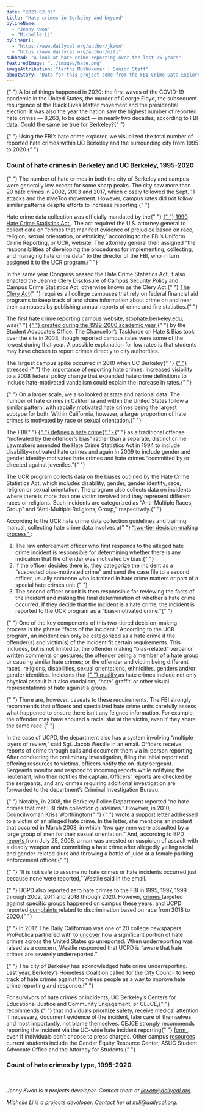 ```yaml
---
date: "2022-02-03"
title: "Hate crimes in Berkeley and beyond"
bylineName:
  - "Jenny Kwon"
  - "Michelle Li"
bylineUrl:
  - "https://www.dailycal.org/author/jkwon"
  - "https://www.dailycal.org/author/mili"
subhead: "A look at hate crime reporting over the last 25 years"
featuredImage: "../images/hate.png"
imageAttribution: "Aarthi Muthukumar | Senior Staff"
aboutStory: "Data for this project come from the FBI Crime Data Explorer."
---
```


<p>
  {" "}
  A lot of things happened in 2020: the first waves of the COVID-19 pandemic in the
  United States, the murder of George Floyd, the subsequent resurgence of the Black
  Lives Matter movement and the presidential election. It was also the year the nation
  saw the highest number of reported hate crimes — 8,263, to be exact — in nearly
  two decades, according to FBI data. Could the same be true for Berkeley?{" "}
</p>
<p>
  {" "}
  Using the FBI’s hate crime explorer, we visualized the total number of reported
  hate crimes within UC Berkeley and the surrounding city from 1995 to 2020.{" "}
</p>
<h3> Count of hate crimes in Berkeley and UC Berkeley, 1995-2020 </h3>
<HateLine />
<p>
  {" "}
  The number of hate crimes in both the city of Berkeley and campus were generally
  low except for some sharp peaks. The city saw more than 20 hate crimes in 2002,
  2003 and 2017, which closely followed the Sept. 11 attacks and the #MeToo movement.
  However, campus rates did not follow similar patterns despite efforts to increase
  reporting.{" "}
</p>
<p>
  Hate crime data collection was officially mandated by the{" "}
  <a href="https://ucr.fbi.gov/hate-crime/2010/resources/hate-crime-2010-about-hate-crime">
    {" "}
    1990 Hate Crime Statistics Act
  </a>
  . The act required the U.S. attorney general to collect data on “crimes that manifest
  evidence of prejudice based on race, religion, sexual orientation, or ethnicity,”
  according to the FBI’s Uniform Crime Reporting, or UCR, website. The attorney general
  then assigned “the responsibilities of developing the procedures for implementing,
  collecting, and managing hate crime data” to the director of the FBI, who in turn
  assigned it to the UCR program.{" "}
</p>
<p>
  In the same year Congress passed the Hate Crime Statistics Act, it also
  enacted the Jeanne Clery Disclosure of Campus Security Policy and Campus Crime
  Statistics Act, otherwise known as the Clery Act.{" "}
  <a href="https://clerycenter.org/policy/the-clery-act/"> The Clery Act</a>{" "}
  requires all college campuses that rely on federal financial aid programs to
  keep track of and share information about crime on and near their campuses by
  publishing annual reports of crime and fire statistics.{" "}
</p>
<p>
  The first hate crime reporting campus website, stophate.berkeley.edu, was{" "}
  <a href="https://cejce.berkeley.edu/report-incident/hate-crimes-ending">
    {" "}
    created during the 1999-2000 academic year
  </a>{" "}
  by the Student Advocate’s Office. The Chancellor’s Taskforce on Hate & Bias
  took over the site in 2003, though reported campus rates were some of the
  lowest during that year. A possible explanation for low rates is that students
  may have chosen to report crimes directly to city authorities.
</p>
<p>
  The largest campus spike occurred in 2010 when UC Berkeley{" "}
  <a href="https://www.dailycal.org/2011/09/29/uc-berkeley-sees-rise-in-hate-crimes-in-2010/">
    {" "}
    stressed
  </a>{" "}
  the importance of reporting hate crimes. Increased visibility to a 2008
  federal policy change that expanded hate crime definitions to include
  hate-motivated vandalism could explain the increase in rates.{" "}
</p>
<p>
  {" "}
  On a larger scale, we also looked at state and national data. The number of hate
  crimes in California and within the United States follow a similar pattern, with
  racially motivated hate crimes being the largest subtype for both. Within California,
  however, a larger proportion of hate crimes is motivated by race or sexual orientation.{" "}
</p>
<p>
  The FBI{" "}
  <a href="https://www.fbi.gov/file-repository/ucr/ucr-hate-crime-data-collection-guidelines-training-manual-02272015.pdf/view">
    {" "}
    defines a hate crime{" "}
  </a>{" "}
  as a traditional offense “motivated by the offender’s bias” rather than a
  separate, distinct crime. Lawmakers amended the Hate Crime Statistics Act in
  1994 to include disability-motivated hate crimes and again in 2009 to include
  gender and gender identity-motivated hate crimes and hate crimes “committed by
  or directed against juveniles.”{" "}
</p>
<p>
  The UCR program collects data on the biases outlined by the Hate Crime
  Statistics Act, which includes disability, gender, gender identity, race,
  religion or sexual orientation. The program also collects data on incidents
  where there is more than one victim involved and they represent different
  races or religions. Such incidents are categorized as “Anti-Multiple Races,
  Group” and “Anti-Multiple Religions, Group,” respectively.{" "}
</p>
<p>
  According to the UCR hate crime data collection guidelines and training
  manual, collecting hate crime data involves a{" "}
  <a href="https://www.fbi.gov/file-repository/ucr/ucr-hate-crime-data-collection-guidelines-training-manual-02272015.pdf/view">
    “two-tier decision-making process”
  </a>
  :
</p>
<ol>
  <li>
    The law enforcement officer who first responds to the alleged hate crime
    incident is responsible for determining whether there is any indication that
    the offender was motivated by bias.{" "}
  </li>
  <li>
    If the officer decides there is, they categorize the incident as a
    “suspected bias-motivated crime” and send the case file to a second officer,
    usually someone who is trained in hate crime matters or part of a special
    hate crimes unit.{" "}
  </li>
  <li>
    The second officer or unit is then responsible for reviewing the facts of
    the incident and making the final determination of whether a hate crime
    occurred. If they decide that the incident is a hate crime, the incident is
    reported to the UCR program as a “bias-motivated crime.”{" "}
  </li>
</ol>
<p>
  {" "}
  One of the key components of this two-tiered decision-making process is the phrase
  “facts of the incident.” According to the UCR program, an incident can only be
  categorized as a hate crime if the offender(s) and victim(s) of the incident fit
  certain requirements. This includes, but is not limited to, the offender making
  “bias-related” verbal or written comments or gestures; the offender being a member
  of a hate group or causing similar hate crimes; or the offender and victim being
  different races, religions, disabilities, sexual orientations, ethnicities, genders
  and/or gender identities. Incidents that <a href="https://cejce.berkeley.edu/report-incident/what-hate-crime#hatecrime">
    {" "}
    qualify
  </a> as hate crimes include not only physical assault but also vandalism, “hate”
  graffiti or other visual representations of hate against a group.
</p>
<p>
  {" "}
  There are, however, caveats to these requirements. The FBI strongly recommends
  that officers and specialized hate crime units carefully assess what happened to
  ensure there isn't any feigned information. For example, the offender may have
  shouted a racial slur at the victim, even if they share the same race.{" "}
</p>
<p>
  In the case of UCPD, the department also has a system involving “multiple
  layers of review,” said Sgt. Jacob Westlie in an email. Officers receive
  reports of crime through calls and document them via in-person reporting.
  After conducting the preliminary investigation, filing the initial report and
  offering resources to victims, officers notify the on-duty sergeant. Sergeants
  monitor and respond to incoming reports while notifying the lieutenant, who
  then notifies the captain. Officers’ reports are checked by the sergeants, and
  any crimes requiring additional investigation are forwarded to the
  department’s Criminal Investigation Bureau.
</p>
<p>
  {" "}
  Notably, in 2008, the Berkeley Police Department reported “no hate crimes that
  met FBI data collection guidelines.” However, in 2010, Councilwoman Kriss Worthington{" "}
  <a href="https://www.cityofberkeley.info/uploadedFiles/Clerk/Level_3_-_City_Council/2010/10Oct/2010-10-19_Item_12_Support_Asahbir_Basi.pdf">
    {" "}
    wrote a support letter
  </a> addressed to a victim of an alleged hate crime. In the letter, she mentions
  an incident that occured in March 2008, in which “two gay men were assaulted by
  a large group of men for their sexual orientation.” And, according to BPD <a href="https://www.eastbaytimes.com/2008/08/07/berkeley-police-reports-6/">
    reports
  </a> from July 25, 2008, a man was arrested on suspicion of assault with a deadly
  weapon and committing a hate crime after allegedly yelling racial and gender-related
  slurs and throwing a bottle of juice at a female parking enforcement officer.{" "}
</p>
<p>
  {" "}
  “It is not safe to assume no hate crimes or hate incidents occurred just because
  none were reported,” Westlie said in the email.
</p>
<p>
  {" "}
  UCPD also reported zero hate crimes to the FBI in 1995, 1997, 1999 through 2002,
  2011 and 2018 through 2020. However, <a href="https://www.berkeleyside.org/2019/01/04/police-berkeley-man-charged-after-leaving-fake-bomb-with-anti-jewish-slurs-at-ucpd">
    crimes
  </a> targeted against specific groups happened on campus these years, and UCPD
  reported <a href="https://ucpd.berkeley.edu/complaints-made-2018-2020">
    complaints
  </a> related to discrimination based on race from 2018 to 2020.{" "}
</p>
<p>
  {" "}
  In 2017, The Daily Californian was one of 20 college newspapers ProPublica partnered
  with to <a href="https://www.propublica.org/article/what-we-found-in-three-years-of-documenting-hate-an-open-letter-to-our-partners">
    uncover
  </a> how a significant portion of hate crimes across the United States go unreported.
  When underreporting was raised as a concern, Westlie responded that UCPD is “aware
  that hate crimes are severely underreported.”
</p>
<p>
  {" "}
  The city of Berkeley has acknowledged hate crime underreporting. Last year, Berkeley’s
  Homeless Coalition <a href="https://www.cityofberkeley.info/Clerk/City_Council/2021/04_Apr/Documents/2021-04-20_Item_19_Recommendation_to_Incorporate.aspx">
    called
  </a> for the City Council to keep track of hate crimes against homeless people
  as a way to improve hate crime reporting and response.{" "}
</p>
<p>
  For survivors of hate crimes or incidents, UC Berkeley’s Centers for
  Educational Justice and Community Engagement, or CEJCE,{" "}
  <a href="https://cejce.berkeley.edu/report-incident/hate-crime-target-witness">
    recommends
  </a>{" "}
  that individuals prioritize safety, receive medical attention if necessary,
  document evidence of the incident, take care of themselves and most
  importantly, not blame themselves. CEJCE strongly recommends reporting the
  incident via the UC-wide hate incident reporting{" "}
  <a href="https://ucsystems.ethicspointvp.com/custom/ucs_ccc/default.asp">
    form
  </a>
  , even if individuals don’t choose to press charges. Other campus <a href="https://cejce.berkeley.edu/report-incident/hate-crimes-ocr">
    resources
  </a> current students include the Gender Equity Resource Center, ASUC Student Advocate
  Office and the Attorney for Students.{" "}
</p>
<h3> Count of hate crimes by type, 1995-2020 </h3>
<HateBar />

<br />

_Jenny Kwon is a projects developer. Contact them at [jkwon@dailycal.org](mailto:jkwon@dailycal.org)._

_Michelle Li is a projects developer. Contact her at [mili@dailycal.org](mailto:mili@dailycal.org)._
